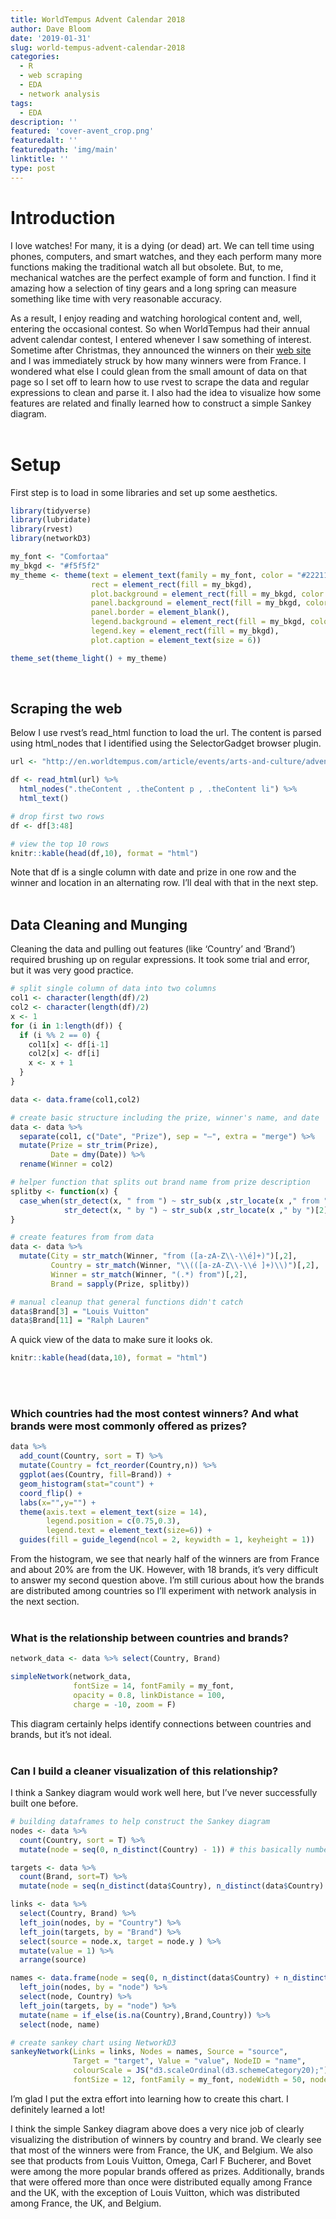 ```yaml
---
title: WorldTempus Advent Calendar 2018
author: Dave Bloom
date: '2019-01-31'
slug: world-tempus-advent-calendar-2018
categories:
  - R
  - web scraping
  - EDA
  - network analysis
tags:
  - EDA
description: ''
featured: 'cover-avent_crop.png'
featuredalt: ''
featuredpath: 'img/main'
linktitle: ''
type: post
---
```


# Introduction

I love watches! For many, it is a dying (or dead) art. We can tell time using phones, computers, and smart watches, and they each perform many more functions making the traditional watch all but obsolete. But, to me, mechanical watches are the perfect example of form and function. I find it amazing how a selection of tiny gears and a long spring can measure something like time with very reasonable accuracy. 

As a result, I enjoy reading and watching horological content and, well, entering the occasional contest. So when WorldTempus had their annual advent calendar contest, I entered whenever I saw something of interest. Sometime after Christmas, they announced the winners on their [web site](http://en.worldtempus.com/article/events/arts-and-culture/advent-calendar-here-are-the-winners-26936.html?utm_source=Worldtempus+Concours+EN&utm_campaign=d835784c43-EMAIL_CAMPAIGN_2018_avent_gagnant_generale_EN&utm_medium=email&utm_term=0_1b496ba624-d835784c43-119672677) and I was immediately struck by how many winners were from France. I wondered what else I could glean from the small amount of data on that page so I set off to learn how to use rvest to scrape the data and regular expressions to clean and parse it. I also had the idea to visualize how some features are related and finally learned how to construct a simple Sankey diagram. 
</br></br>

# Setup
First step is to load in some libraries and set up some aesthetics.

```r
library(tidyverse)
library(lubridate)
library(rvest)
library(networkD3)

my_font <- "Comfortaa"
my_bkgd <- "#f5f5f2"
my_theme <- theme(text = element_text(family = my_font, color = "#22211d"),
                  rect = element_rect(fill = my_bkgd), 
                  plot.background = element_rect(fill = my_bkgd, color = NA), 
                  panel.background = element_rect(fill = my_bkgd, color = NA), 
                  panel.border = element_blank(),
                  legend.background = element_rect(fill = my_bkgd, color = NA),
                  legend.key = element_rect(fill = my_bkgd),
                  plot.caption = element_text(size = 6))

theme_set(theme_light() + my_theme)

```
</br>

## Scraping the web
Below I use rvest's read_html function to load the url. The content is parsed using html_nodes that I identified using the SelectorGadget browser plugin. 

```r

url <- "http://en.worldtempus.com/article/events/arts-and-culture/advent-calendar-here-are-the-winners-26936.html?utm_source=Worldtempus+Concours+EN&utm_campaign=d835784c43-EMAIL_CAMPAIGN_2018_avent_gagnant_generale_EN&utm_medium=email&utm_term=0_1b496ba624-d835784c43-119672677"

df <- read_html(url) %>%
  html_nodes(".theContent , .theContent p , .theContent li") %>%
  html_text() 

# drop first two rows
df <- df[3:48] 

# view the top 10 rows
knitr::kable(head(df,10), format = "html")

```
Note that df is a single column with date and prize in one row and the winner and location in an alternating row. I'll deal with that in the next step.
</br></br>

## Data Cleaning and Munging
Cleaning the data and pulling out features (like 'Country' and 'Brand') required brushing up on regular expressions. It took some trial and error, but it was very good practice.

```r

# split single column of data into two columns
col1 <- character(length(df)/2)
col2 <- character(length(df)/2)
x <- 1
for (i in 1:length(df)) {
  if (i %% 2 == 0) {
    col1[x] <- df[i-1]
    col2[x] <- df[i]
    x <- x + 1
  }
}

data <- data.frame(col1,col2)

# create basic structure including the prize, winner's name, and date
data <- data %>% 
  separate(col1, c("Date", "Prize"), sep = "–", extra = "merge") %>%
  mutate(Prize = str_trim(Prize),
         Date = dmy(Date)) %>%
  rename(Winner = col2)

# helper function that splits out brand name from prize description
splitby <- function(x) {
  case_when(str_detect(x, " from ") ~ str_sub(x ,str_locate(x ," from ")[2]+1), 
            str_detect(x, " by ") ~ str_sub(x ,str_locate(x ," by ")[2]+1))
}

# create features from from data 
data <- data %>%
  mutate(City = str_match(Winner, "from ([a-zA-Z\\-\\é]+)")[,2],
         Country = str_match(Winner, "\\(([a-zA-Z\\-\\é ]+)\\)")[,2],
         Winner = str_match(Winner, "(.*) from")[,2],
         Brand = sapply(Prize, splitby))

# manual cleanup that general functions didn't catch
data$Brand[3] = "Louis Vuitton"
data$Brand[11] = "Ralph Lauren"

```


A quick view of the data to make sure it looks ok.

```r

knitr::kable(head(data,10), format = "html")
```

</br></br>

### Which countries had the most contest winners? And what brands were most commonly offered as prizes?

```r
 
data %>%
  add_count(Country, sort = T) %>%
  mutate(Country = fct_reorder(Country,n)) %>%
  ggplot(aes(Country, fill=Brand)) +
  geom_histogram(stat="count") +
  coord_flip() +
  labs(x="",y="") +
  theme(axis.text = element_text(size = 14),
        legend.position = c(0.75,0.3),
        legend.text = element_text(size=6)) +
  guides(fill = guide_legend(ncol = 2, keywidth = 1, keyheight = 1))

```

From the histogram, we see that nearly half of the winners are from France and about 20% are from the UK. However, with 18 brands, it's very difficult to answer my second question above. I'm still curious about how the brands are distributed among countries so I'll experiment with network analysis in the next section.
</br></br>

### What is the relationship between countries and brands?

```r

network_data <- data %>% select(Country, Brand) 

simpleNetwork(network_data, 
              fontSize = 14, fontFamily = my_font, 
              opacity = 0.8, linkDistance = 100, 
              charge = -10, zoom = F)

```
This diagram certainly helps identify connections between countries and brands, but it's not ideal. 
</br></br>

### Can I build a cleaner visualization of this relationship? 
I think a Sankey diagram would work well here, but I've never successfully built one before. 

```r

# building dataframes to help construct the Sankey diagram
nodes <- data %>%
  count(Country, sort = T) %>%
  mutate(node = seq(0, n_distinct(Country) - 1)) # this basically numbers each row 0 to 7

targets <- data %>%
  count(Brand, sort=T) %>%
  mutate(node = seq(n_distinct(data$Country), n_distinct(data$Country) + n_distinct(Brand) - 1)) # numbers rows 8 to 25

links <- data %>%
  select(Country, Brand) %>%
  left_join(nodes, by = "Country") %>%
  left_join(targets, by = "Brand") %>%
  select(source = node.x, target = node.y ) %>%
  mutate(value = 1) %>%
  arrange(source)

names <- data.frame(node = seq(0, n_distinct(data$Country) + n_distinct(data$Brand) - 1)) %>%
  left_join(nodes, by = "node") %>%
  select(node, Country) %>%
  left_join(targets, by = "node") %>%
  mutate(name = if_else(is.na(Country),Brand,Country)) %>%
  select(node, name) 

# create sankey chart using NetworkD3
sankeyNetwork(Links = links, Nodes = names, Source = "source",
              Target = "target", Value = "value", NodeID = "name",
              colourScale = JS("d3.scaleOrdinal(d3.schemeCategory20);"),
              fontSize = 12, fontFamily = my_font, nodeWidth = 50, nodePadding	= 2)
```

I'm glad I put the extra effort into learning how to create this chart. I definitely learned a lot!

I think the simple Sankey diagram above does a very nice job of clearly visualizing the distribution of winners by country and brand. We clearly see that most of the winners were from France, the UK, and Belgium. We also see that products from Louis Vuitton, Omega, Carl F Bucherer, and Bovet were among the more popular brands offered as prizes. Additionally, brands that were offered more than once were distributed equally among France and the UK, with the exception of Louis Vuitton, which was distributed among France, the UK, and Belgium.
